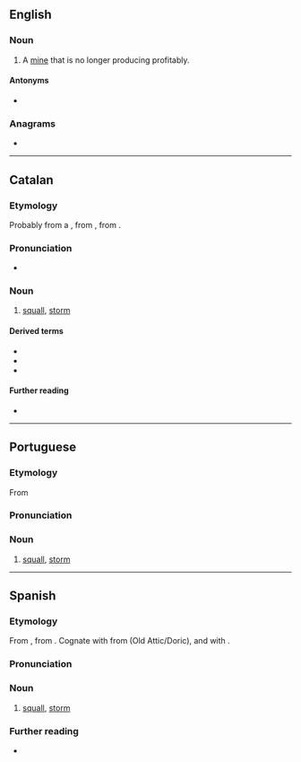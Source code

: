==English==

===Noun===
{{en-noun}}

# {{lb|en|mining}} A [[mine]] that is no longer producing profitably.

====Antonyms====
* {{l|en|bonanza}}

===Anagrams===
* {{anagrams|en|a=aabcorrs|carboras}}

----

==Catalan==

===Etymology===
Probably from a {{der|ca|VL.|*borrasicare}}, from {{der|ca|LL.|borrās||north wind}}, from {{der|ca|grc|Βορρᾶς}}.

===Pronunciation===
* {{ca-IPA}}

===Noun===
{{ca-noun|f}}

# [[squall]], [[storm]]

====Derived terms====
* {{l|ca|borrascós}}
* {{l|ca|borrascall}}
* {{l|ca|borrasquejar}}

====Further reading====
* {{R:IEC2}}

----

==Portuguese==

===Etymology===
From {{bor|pt|es|borrasca}}

===Pronunciation===
{{pt-IPA}}

===Noun===
{{pt-noun|f}}

# [[squall]], [[storm]]

{{topics|pt|Weather}}

----

==Spanish==

===Etymology===
From {{der|es|LL.|borrās||north wind}}, from {{der|es|grc|Βορρᾶς}}. Cognate with {{cog|la|boreās}} from {{cog|grc|Βορέᾱς}} (Old Attic/Doric), and with {{cog|en|boreal}}.

===Pronunciation===
{{es-IPA}}

===Noun===
{{es-noun|f}}

# [[squall]], [[storm]]

===Further reading===
* {{R:DRAE}}

{{C|es|Weather}}
{{C|es|Weather}}